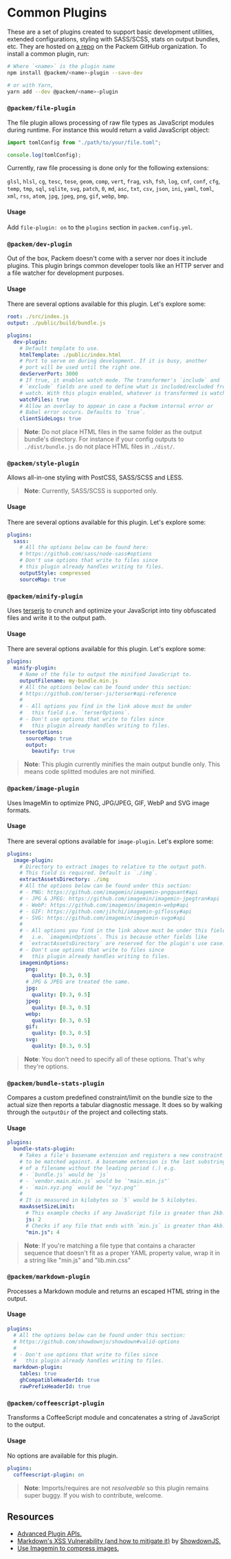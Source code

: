 

# Common Plugins

These are a set of plugins created to support basic development utilities, extended configurations, styling with SASS/SCSS, stats on output bundles, etc. They are hosted on [a repo](https://github.com/packem/packem-plugins) on the Packem GitHub organization. To install a common plugin, run:

```bash
# Where `<name>` is the plugin name
npm install @packem/<name>-plugin --save-dev

# or with Yarn,
yarn add --dev @packem/<name>-plugin
```

### `@packem/file-plugin`

The file plugin allows processing of raw file types as JavaScript modules during runtime. For instance this would return a valid JavaScript object:

```javascript
import tomlConfig from "./path/to/your/file.toml";

console.log(tomlConfig);
```

Currently, raw file processing is done only for the following extensions:

`glsl`, `hlsl`, `cg`, `tesc`, `tese`, `geom`, `comp`, `vert`, `frag`, `vsh`, `fsh`, `log`, `cnf`, `conf`, `cfg`, `temp`, `tmp`, `sql`, `sqlite`, `svg`, `patch`, `0`, `md`, `asc`, `txt`, `csv`, `json`, `ini`, `yaml`, `toml`, `xml`, `rss`, `atom`, `jpg`, `jpeg`, `png`, `gif`, `webp`, `bmp`.

#### Usage

Add `file-plugin: on` to the `plugins` section in `packem.config.yml`.

### `@packem/dev-plugin`

Out of the box, Packem doesn't come with a server nor does it include plugins. This plugin brings common developer tools like an HTTP server and a file watcher for development purposes.

#### Usage

There are several options available for this plugin. Let's explore some:

```yaml
root: ./src/index.js
output: ./public/build/bundle.js

plugins:
  dev-plugin:
    # Default template to use.
    htmlTemplate: ./public/index.html
    # Port to serve on during development. If it is busy, another
    # port will be used until the right one.
    devServerPort: 3000
    # If true, it enables watch mode. The transformer's `include` and
    # `exclude` fields are used to define what is included/excluded from
    # watch. With this plugin enabled, whatever is transformed is watched.
    watchFiles: true
    # Allow an overlay to appear in case a Packem internal error or
    # Babel error occurs. Defaults to `true`.
    clientSideLogs: true
```

> **Note**: Do not place HTML files in the same folder as the output bundle's directory. For instance if your config outputs to `./dist/bundle.js` do not place HTML files in `./dist/`.

### `@packem/style-plugin`

Allows all-in-one styling with PostCSS, SASS/SCSS and LESS.

> **Note**: Currently, SASS/SCSS is supported only.

#### Usage

There are several options available for this plugin. Let's explore some:

```yaml
plugins:
  sass:
    # All the options below can be found here:
    # https://github.com/sass/node-sass#options
    # Don't use options that write to files since
    # this plugin already handles writing to files.
    outputStyle: compressed
    sourceMap: true
```

### `@packem/minify-plugin`

Uses [terserjs](https://github.com/terser-js/terser) to crunch and optimize your JavaScript into tiny obfuscated files and write it to the output path.

#### Usage

There are several options available for this plugin. Let's explore some:

```yaml
plugins:
  minify-plugin:
    # Name of the file to output the minified JavaScript to.
    outputFilename: my-bundle.min.js
    # All the options below can be found under this section:
    # https://github.com/terser-js/terser#api-reference
    #
    # - All options you find in the link above must be under
    #   this field i.e. `terserOptions`.
    # - Don't use options that write to files since
    #   this plugin already handles writing to files.
    terserOptions:
      sourceMap: true
      output:
        beautify: true
```

> **Note**: This plugin currently minifies the main output bundle only. This means code splitted modules are not minified.

### `@packem/image-plugin`

Uses ImageMin to optimize PNG, JPG/JPEG, GIF, WebP and SVG image formats.

#### Usage

There are several options available for `image-plugin`. Let's explore some:

```yaml
plugins:
  image-plugin:
    # Directory to extract images to relative to the output path.
    # This field is required. Default is `./img`.
    extractAssetsDirectory: ./img
    # All the options below can be found under this section:
    # - PNG: https://github.com/imagemin/imagemin-pngquant#api
    # - JPG & JPEG: https://github.com/imagemin/imagemin-jpegtran#api
    # - WebP: https://github.com/imagemin/imagemin-webp#api
    # - GIF: https://github.com/jihchi/imagemin-giflossy#api
    # - SVG: https://github.com/imagemin/imagemin-svgo#api
    #
    # - All options you find in the link above must be under this field
    #   i.e. `imageminOptions`. This is because other fields like
    #  `extractAssetsDirectory` are reserved for the plugin's use case.
    # - Don't use options that write to files since
    #   this plugin already handles writing to files.
    imageminOptions:
      png:
        quality: [0.3, 0.5]
      # JPG & JPEG are treated the same.
      jpg:
        quality: [0.3, 0.5]
      jpeg:
        quality: [0.3, 0.5]
      webp:
        quality: [0.3, 0.5]
      gif:
        quality: [0.3, 0.5]
      svg:
        quality: [0.3, 0.5]
```

> **Note**: You don't need to specify all of these options. That's why they're options.

### `@packem/bundle-stats-plugin`

Compares a custom predefined constraint/limit on the bundle size to the actual size then reports a tabular diagnostic message. It does so by walking through the `outputDir` of the project and collecting stats.

#### Usage

```yaml
plugins:
  bundle-stats-plugin:
    # Takes a file's basename extension and registers a new constraint
    # to be matched against. A basename extension is the last substring
    # of a filename without the leading period (.) e.g.
    # - `bundle.js` would be `js`
    # - `vendor.main.min.js` would be `"main.min.js"`
    # - `main.xyz.png` would be `"xyz.png"`
    #
    # It is measured in kilobytes so `5` would be 5 kilobytes.
    maxAssetSizeLimit:
      # This example checks if any JavaScript file is greater than 2kb.
      js: 2
      # Checks if any file that ends with `min.js` is greater than 4kb.
      "min.js": 4
```
> **Note**: If you're matching a file type that contains a character sequence that doesn't fit as a proper YAML property value, wrap it in a string like "min.js" and "lib.min.css"

### `@packem/markdown-plugin`

Processes a Markdown module and returns an escaped HTML string in the output.

#### Usage

```yaml
plugins:
  # All the options below can be found under this section:
  # https://github.com/showdownjs/showdown#valid-options
  #
  # - Don't use options that write to files since
  #   this plugin already handles writing to files.
  markdown-plugin:
    tables: true
    ghCompatibleHeaderId: true
    rawPrefixHeaderId: true
```

### `@packem/coffeescript-plugin`

Transforms a CoffeeScript module and concatenates a string of JavaScript to the output.

#### Usage

No options are available for this plugin.

```yaml
plugins:
  coffeescript-plugin: on
```

> **Note**: Imports/requires are not _resolveable_ so this plugin remains super buggy. If you wish to contribute, welcome.

## Resources

- [Advanced Plugin APIs.](/docs/advanced-plugin-apis)
- [Markdown's XSS Vulnerability (and how to mitigate it)](<https://github.com/showdownjs/showdown/wiki/Markdown's-XSS-Vulnerability-(and-how-to-mitigate-it)>) by [ShowdownJS.](https://github.com/showdownjs/showdown)
- [Use Imagemin to compress images.](https://web.dev/fast/use-imagemin-to-compress-images)
